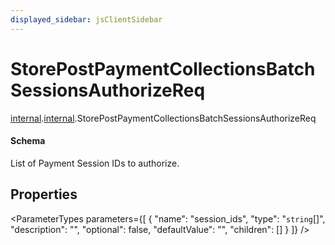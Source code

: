 ```yaml
---
displayed_sidebar: jsClientSidebar
---
```



# StorePostPaymentCollectionsBatchSessionsAuthorizeReq

[internal](../../admin_discounts/modules/admin_discounts.internal.mdx).[internal](../modules/admin_discounts.internal.internal.mdx).StorePostPaymentCollectionsBatchSessionsAuthorizeReq

#### Schema

List of Payment Session IDs to authorize.

## Properties

<ParameterTypes parameters={[
  {
    "name": "session_ids",
    "type": "`string`[]",
    "description": "",
    "optional": false,
    "defaultValue": "",
    "children": []
  }
]} />
